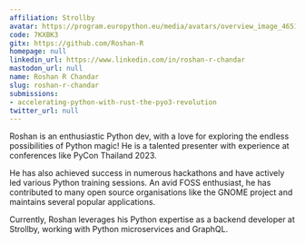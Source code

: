 ```yaml
---
affiliation: Strollby
avatar: https://program.europython.eu/media/avatars/overview_image_46514765_618317_VN0Q3iZ.png
code: 7KXBK3
gitx: https://github.com/Roshan-R
homepage: null
linkedin_url: https://www.linkedin.com/in/roshan-r-chandar
mastodon_url: null
name: Roshan R Chandar
slug: roshan-r-chandar
submissions:
- accelerating-python-with-rust-the-pyo3-revolution
twitter_url: null
---
```


Roshan is an enthusiastic Python dev, with a love for exploring the endless possibilities of Python magic!
He is a talented presenter with experience at conferences like PyCon Thailand 2023.

He has also achieved success in numerous hackathons and have actively led various Python training sessions. An avid FOSS enthusiast, he has contributed to many open source organisations like the GNOME project and maintains several popular applications.

Currently, Roshan leverages his Python expertise as a backend developer at Strollby, working with Python microservices and GraphQL.
